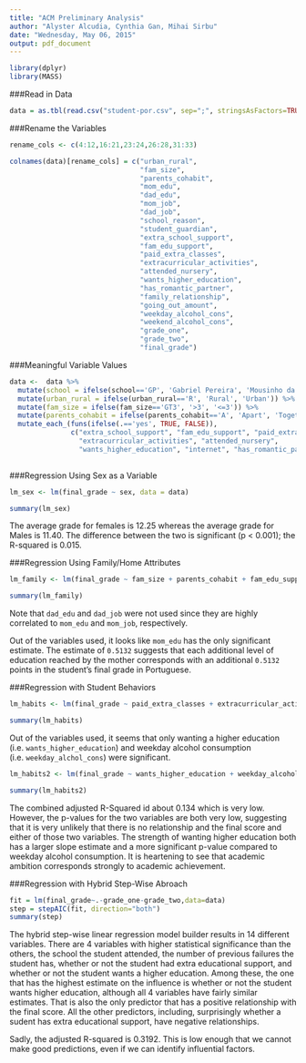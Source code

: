 ```yaml
---
title: "ACM Preliminary Analysis"
author: "Alyster Alcudia, Cynthia Gan, Mihai Sirbu"
date: "Wednesday, May 06, 2015"
output: pdf_document
---
```


```r
library(dplyr)
library(MASS)
```

###Read in Data

```r
data = as.tbl(read.csv("student-por.csv", sep=";", stringsAsFactors=TRUE))
```

###Rename the Variables

```r

rename_cols <- c(4:12,16:21,23:24,26:28,31:33)

colnames(data)[rename_cols] = c("urban_rural",
                                "fam_size",
                                "parents_cohabit",
                                "mom_edu",
                                "dad_edu",
                                "mom_job",
                                "dad_job",
                                "school_reason",
                                "student_guardian",
                                "extra_school_support",
                                "fam_edu_support",
                                "paid_extra_classes",
                                "extracurricular_activities",
                                "attended_nursery",
                                "wants_higher_education",
                                "has_romantic_partner",
                                "family_relationship",
                                "going_out_amount",
                                "weekday_alcohol_cons",
                                "weekend_alcohol_cons",
                                "grade_one",
                                "grade_two",
                                "final_grade")
```

###Meaningful Variable Values

```r
data <-  data %>% 
  mutate(school = ifelse(school=='GP', 'Gabriel Pereira', 'Mousinho da Silveira')) %>%
  mutate(urban_rural = ifelse(urban_rural=='R', 'Rural', 'Urban')) %>% 
  mutate(fam_size = ifelse(fam_size=='GT3', '>3', '<=3')) %>%
  mutate(parents_cohabit = ifelse(parents_cohabit=='A', 'Apart', 'Together')) %>%
  mutate_each_(funs(ifelse(.=='yes', TRUE, FALSE)), 
               c("extra_school_support", "fam_edu_support", "paid_extra_classes", 
                 "extracurricular_activities", "attended_nursery", 
                 "wants_higher_education", "internet", "has_romantic_partner"))
  
```

###Regression Using Sex as a Variable

```r
lm_sex <- lm(final_grade ~ sex, data = data)

summary(lm_sex)

```

The average grade for females  is 12.25 whereas the average grade for Males is 11.40. The difference between the two is significant (p < 0.001); the R-squared is 0.015.

###Regression Using Family/Home Attributes

```r
lm_family <- lm(final_grade ~ fam_size + parents_cohabit + fam_edu_support + family_relationship + mom_edu + mom_job, data = data)

summary(lm_family)
```

Note that `dad_edu` and `dad_job` were not used since they are highly correlated to `mom_edu` and `mom_job`, respectively.

Out of the variables used, it looks like `mom_edu` has the only significant estimate. The estimate of `0.5132` suggests that each additional level of education reached by the mother corresponds with an additional `0.5132` points in the student's final grade in Portuguese.

###Regression with Student Behaviors

```r
lm_habits <- lm(final_grade ~ paid_extra_classes + extracurricular_activities + attended_nursery + wants_higher_education + has_romantic_partner + going_out_amount + weekday_alcohol_cons + weekend_alcohol_cons, data = data)

summary(lm_habits)
```

Out of the variables used, it seems that only wanting a higher education (i.e. `wants_higher_education`) and weekday alcohol consumption (i.e. `weekday_alchol_cons`) were significant.

```r
lm_habits2 <- lm(final_grade ~ wants_higher_education + weekday_alcohol_cons, data = data)

summary(lm_habits2)

```

The combined adjusted R-Squared id about 0.134 which is very low. However, the p-values for the two variables are both very low, suggesting that it is very unlikely that there is no relationship and the final score and either of those two variables. The strength of wanting higher education both has a larger slope estimate and a more significant p-value compared to weekday alcohol consumption. It is heartening to see that academic ambition corresponds strongly to academic achievement. 

###Regression with Hybrid Step-Wise Abroach 

```r
fit = lm(final_grade~.-grade_one-grade_two,data=data)
step = stepAIC(fit, direction="both")
summary(step)
```

The hybrid step-wise linear regression model builder results in 14 different variables. There are 4 variables with higher statistical significance than the others, the school the student attended, the number of previous failures the student has, whether or not the student had extra educational support, and whether or not the student wants a higher education. 
Among these, the one that has the highest estimate on the influence is whether or not the student wants higher education, although all 4 variables have fairly similar estimates. That is also the only predictor that has a positive relationship with the final score. All the other predictors, including, surprisingly whether a sudent has extra educational support, have negative relationships. 

Sadly, the adjusted R-squared is 0.3192. This is low enough that we cannot make  good predictions, even if we can identify influential factors.  
